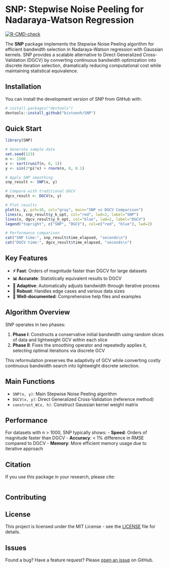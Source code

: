 # SNP: Stepwise Noise Peeling for Nadaraya-Watson Regression

<!-- badges: start -->
[![R-CMD-check](https://github.com/yourusername/SNP/workflows/R-CMD-check/badge.svg)](https://github.com/bistoonh/SNP/actions)
<!-- badges: end -->

The **SNP** package implements the Stepwise Noise Peeling algorithm for efficient bandwidth selection in Nadaraya-Watson regression with Gaussian kernels. SNP provides a scalable alternative to Direct Generalized Cross-Validation (DGCV) by converting continuous bandwidth optimization into discrete iteration selection, dramatically reducing computational cost while maintaining statistical equivalence.

## Installation

You can install the development version of SNP from GitHub with:

```r
# install.packages("devtools")
devtools::install_github("bistoonh/SNP")
```

## Quick Start

```r
library(SNP)

# Generate sample data
set.seed(123)
n <- 1500
x <- sort(runif(n, 0, 1))
y <- sin(2*pi*x) + rnorm(n, 0, 0.1)

# Apply SNP smoothing
snp_result <- SNP(x, y)

# Compare with traditional DGCV
dgcv_result <- DGCV(x, y)

# Plot results
plot(x, y, pch=16, col="gray", main="SNP vs DGCV Comparison")
lines(x, snp_result$y_k_opt, col="red", lwd=2, label="SNP")
lines(x, dgcv_result$y_h_opt, col="blue", lwd=2, label="DGCV")
legend("topright", c("SNP", "DGCV"), col=c("red", "blue"), lwd=2)

# Performance comparison
cat("SNP time:", snp_result$time_elapsed, "seconds\n")
cat("DGCV time:", dgcv_result$time_elapsed, "seconds\n")
```

## Key Features

- **⚡ Fast**: Orders of magnitude faster than DGCV for large datasets
- **📊 Accurate**: Statistically equivalent results to DGCV
- **🎯 Adaptive**: Automatically adjusts bandwidth through iterative process
- **🔧 Robust**: Handles edge cases and various data sizes
- **📖 Well-documented**: Comprehensive help files and examples

## Algorithm Overview

SNP operates in two phases:

1. **Phase I**: Constructs a conservative initial bandwidth using random slices of data and lightweight GCV within each slice
2. **Phase II**: Fixes the smoothing operator and repeatedly applies it, selecting optimal iterations via discrete GCV

This reformulation preserves the adaptivity of GCV while converting costly continuous bandwidth search into lightweight discrete selection.

## Main Functions

- `SNP(x, y)`: Main Stepwise Noise Peeling algorithm
- `DGCV(x, y)`: Direct Generalized Cross-Validation (reference method)  
- `construct_W(x, h)`: Construct Gaussian kernel weight matrix

## Performance

For datasets with n > 1000, SNP typically shows:
- **Speed**: Orders of magnitude faster than DGCV
- **Accuracy**: < 1% difference in RMSE compared to DGCV
- **Memory**: More efficient memory usage due to iterative approach

## Citation

If you use this package in your research, please cite:

```

```

## Contributing



## License

This project is licensed under the MIT License - see the [LICENSE](LICENSE) file for details.

## Issues

Found a bug? Have a feature request? Please [open an issue](https://github.com/bistoonh/SNP/issues) on GitHub.